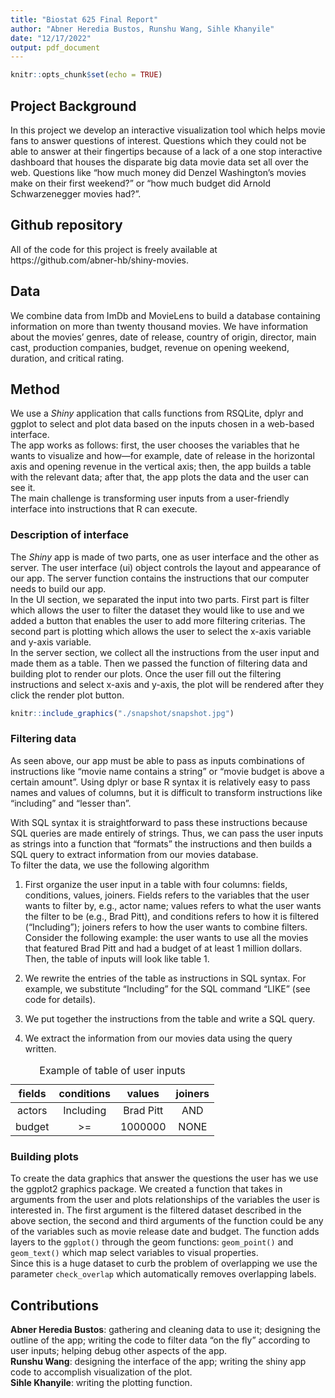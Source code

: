 ```yaml
---
title: "Biostat 625 Final Report"
author: "Abner Heredia Bustos, Runshu Wang, Sihle Khanyile"
date: "12/17/2022"
output: pdf_document
---
```


```r
knitr::opts_chunk$set(echo = TRUE)
```

## Project Background

In this project we develop an interactive visualization tool which helps movie fans to answer questions of interest. Questions which they could not be able to answer at their fingertips because of a lack of a one stop interactive dashboard that houses the disparate big data movie data set all over the web. Questions like "how much money did Denzel Washington's movies make on their first weekend?" or "how much budget did Arnold Schwarzenegger movies had?".

## Github repository

All of the code for this project is freely available at https://github.com/abner-hb/shiny-movies.

## Data
We combine data from ImDb and MovieLens to build a database containing information on more than twenty thousand movies. We have information about the movies' genres, date of release, country of origin, director, main cast, production companies, budget, revenue on opening weekend, duration, and critical rating.

## Method
We use a *Shiny* application that calls functions from RSQLite, dplyr and ggplot to select and plot data based on the inputs chosen in a web-based interface.  
  The app works as follows: first, the user chooses the variables that he wants to visualize and how—for example, date of release in the horizontal axis and opening revenue in the vertical axis; then, the app builds a table with the relevant data; after that, the app plots the data and the user can see it.  
	The main challenge is transforming user inputs from a user-friendly interface into instructions that R can execute.

### Description of interface
The *Shiny* app is made of two parts, one as user interface and the other as server. The user interface (ui) object controls the layout and appearance of our app. The server function contains the instructions that our computer needs to build our app.     
In the UI section, we separated the input into two parts. First part is filter which allows the user to filter the dataset they would like to use and we added a button that enables the user to add more filtering criterias. The second part is plotting which allows the user to select the x-axis variable and y-axis variable.    
In the server section, we collect all the instructions from the user input and made them as a table. Then we passed the function of filtering data and building plot to render our plots.
Once the user fill out the filtering instructions and select x-axis and y-axis, the plot will be rendered after they click the render plot button.

```r
knitr::include_graphics("./snapshot/snapshot.jpg")
```

\includegraphics{"./snapshot/snapshot.jpg"}

### Filtering data
As seen above, our app must be able to pass as inputs combinations of instructions like "movie name contains a string" or "movie budget is above a certain amount". Using dplyr or base R syntax it is relatively easy to pass names and values of columns, but it is difficult to transform instructions like "including" and "lesser than".

With SQL syntax it is straightforward to pass these instructions because SQL queries are made entirely of strings. Thus, we can pass the user inputs as strings into a function that "formats" the instructions and then builds a SQL query to extract information from our movies database.  
To filter the data, we use the following algorithm

1. First organize the user input in a table with four columns: fields, conditions, values, joiners. Fields refers to the variables that the user wants to filter by, e.g., actor name; values refers to what the user wants the filter to be (e.g., Brad Pitt),  and conditions refers to how it is filtered ("Including"); joiners refers to how the user wants to combine filters. Consider the following example: the user wants to use all the movies that featured Brad Pitt and had a budget of at least 1 million dollars. Then, the table of inputs will look like table 1.

2. We rewrite the entries of the table as instructions in SQL syntax. For example, we substitute "Including" for the SQL command "LIKE" (see code for details).    

3. We put together the instructions from the table and write a SQL query.    
4. We extract the information from our movies data using the query written.  

| fields | conditions | values  | joiners |
|:------:|:----------:|:-------:|:-------:|
| actors |  Including |Brad Pitt|   AND   |
| budget |     >=     | 1000000 |   NONE  |

: Example of table of user inputs

### Building plots
To create the data graphics that answer the questions the user has we use the ggplot2 graphics package. We created a function that takes in arguments from the user and plots relationships of the variables the user is interested in. The first argument is the filtered dataset described in the above section, the second and third arguments of the function could be any of the variables such as movie release date and budget.  The function adds layers to the ``ggplot()`` through the geom functions: ``geom_point()`` and ``geom_text()`` which map select variables to visual properties.  
Since this is a huge dataset to curb the problem of overlapping we use the parameter ``check_overlap`` which automatically removes overlapping labels.

## Contributions
**Abner Heredia Bustos**: gathering and cleaning data to use it; designing the outline of the app; writing the code to filter data "on the fly" according to user inputs; helping debug other aspects of the app.   
**Runshu Wang**: designing the interface of the app; writing the shiny app code to accomplish visualization of the plot.  
**Sihle Khanyile**: writing the plotting function.